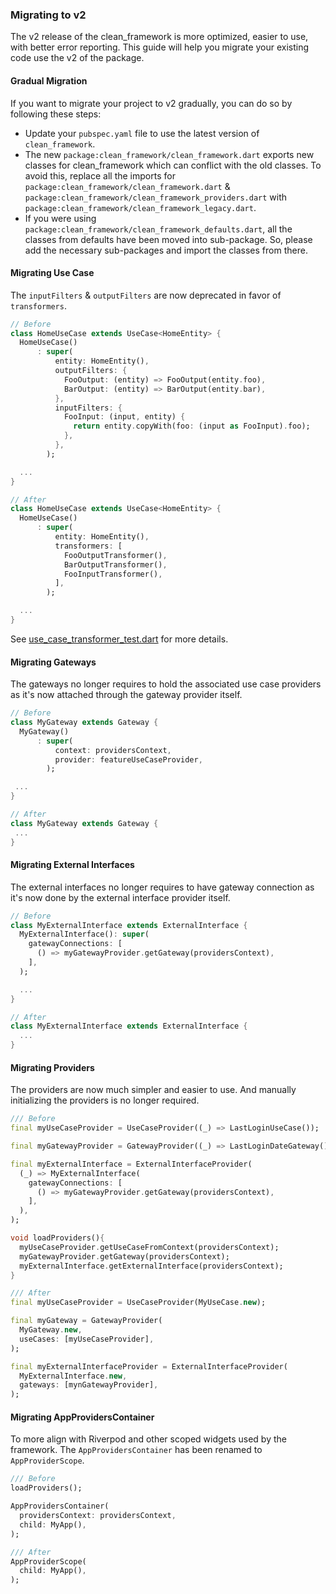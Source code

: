 ### Migrating to v2
The v2 release of the clean_framework is more optimized, easier to use, with better error reporting.
This guide will help you migrate your existing code use the v2 of the package.

#### Gradual Migration
If you want to migrate your project to v2 gradually, you can do so by following these steps:
- Update your `pubspec.yaml` file to use the latest version of `clean_framework`.
- The new `package:clean_framework/clean_framework.dart` exports new classes for clean_framework which can conflict with the old classes.
  To avoid this, replace all the imports for `package:clean_framework/clean_framework.dart` & `package:clean_framework/clean_framework_providers.dart` with `package:clean_framework/clean_framework_legacy.dart`.
- If you were using `package:clean_framework/clean_framework_defaults.dart`, all the classes from defaults have been moved into sub-package.
  So, please add the necessary sub-packages and import the classes from there.

#### Migrating Use Case
The `inputFilters` & `outputFilters` are now deprecated in favor of `transformers`.

```dart
// Before
class HomeUseCase extends UseCase<HomeEntity> {
  HomeUseCase()
      : super(
          entity: HomeEntity(),
          outputFilters: {
            FooOutput: (entity) => FooOutput(entity.foo),
            BarOutput: (entity) => BarOutput(entity.bar),
          },
          inputFilters: {
            FooInput: (input, entity) {
              return entity.copyWith(foo: (input as FooInput).foo);
            },
          },
        );

  ...
}

// After
class HomeUseCase extends UseCase<HomeEntity> {
  HomeUseCase()
      : super(
          entity: HomeEntity(),
          transformers: [
            FooOutputTransformer(),
            BarOutputTransformer(),
            FooInputTransformer(),
          ],
        );

  ...
}
```

See [use_case_transformer_test.dart](https://github.com/AcmeSoftwareLLC/clean_framework/blob/develop/packages/clean_framework/test/core/use_case/use_case_transformer_test.dart) for more details.

#### Migrating Gateways
The gateways no longer requires to hold the associated use case providers as it's now attached through the gateway provider itself.

```dart
// Before
class MyGateway extends Gateway {
  MyGateway()
      : super(
          context: providersContext,
          provider: featureUseCaseProvider,
        );

 ...
}

// After
class MyGateway extends Gateway {
 ...
}
```

#### Migrating External Interfaces
The external interfaces no longer requires to have gateway connection as it's now done by the external interface provider itself.

```dart
// Before
class MyExternalInterface extends ExternalInterface {
  MyExternalInterface(): super(
    gatewayConnections: [
      () => myGatewayProvider.getGateway(providersContext),
    ],
  );

  ...
}

// After
class MyExternalInterface extends ExternalInterface {
  ...
}
```

#### Migrating Providers
The providers are now much simpler and easier to use. And manually initializing the providers is no longer required.

```dart
/// Before
final myUseCaseProvider = UseCaseProvider((_) => LastLoginUseCase());

final myGatewayProvider = GatewayProvider((_) => LastLoginDateGateway());

final myExternalInterface = ExternalInterfaceProvider(
  (_) => MyExternalInterface(
    gatewayConnections: [
      () => myGatewayProvider.getGateway(providersContext),
    ],
  ),
);

void loadProviders(){
  myUseCaseProvider.getUseCaseFromContext(providersContext);
  myGatewayProvider.getGateway(providersContext);
  myExternalInterface.getExternalInterface(providersContext);
}

/// After
final myUseCaseProvider = UseCaseProvider(MyUseCase.new);

final myGateway = GatewayProvider(
  MyGateway.new,
  useCases: [myUseCaseProvider],
);

final myExternalInterfaceProvider = ExternalInterfaceProvider(
  MyExternalInterface.new,
  gateways: [mynGatewayProvider],
);
```

#### Migrating AppProvidersContainer
To more align with Riverpod and other scoped widgets used by the framework. The `AppProvidersContainer` has been renamed to `AppProviderScope`.

```dart
/// Before
loadProviders();

AppProvidersContainer(
  providersContext: providersContext,
  child: MyApp(),
);

/// After
AppProviderScope(
  child: MyApp(),
);
```